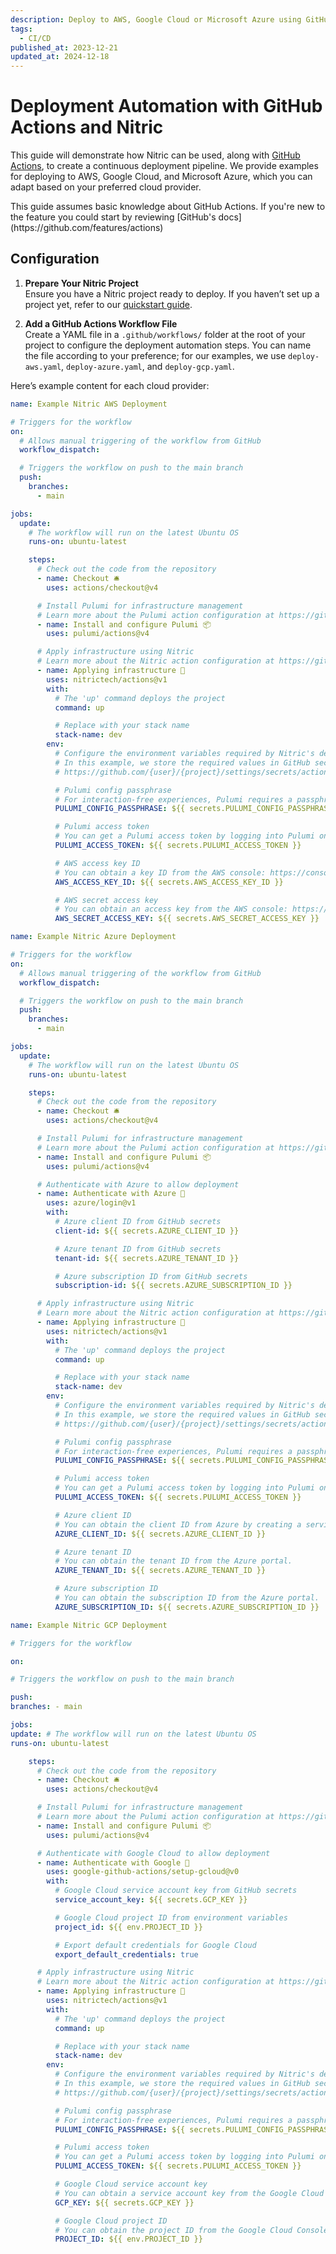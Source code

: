```yaml
---
description: Deploy to AWS, Google Cloud or Microsoft Azure using GitHub Actions and the Nitric CLI
tags:
  - CI/CD
published_at: 2023-12-21
updated_at: 2024-12-18
---
```


# Deployment Automation with GitHub Actions and Nitric

This guide will demonstrate how Nitric can be used, along with [GitHub Actions](https://github.com/features/actions), to create a continuous deployment pipeline. We provide examples for deploying to AWS, Google Cloud, and Microsoft Azure, which you can adapt based on your preferred cloud provider.

<Note>
  This guide assumes basic knowledge about GitHub Actions. If you're new to the
  feature you could start by reviewing [GitHub's
  docs](https://github.com/features/actions)
</Note>

## Configuration

1. **Prepare Your Nitric Project**<br />
   Ensure you have a Nitric project ready to deploy. If you haven’t set up a project yet, refer to our [quickstart guide](/get-started/quickstart).

2. **Add a GitHub Actions Workflow File**<br />
   Create a YAML file in a `.github/workflows/` folder at the root of your project to configure the deployment automation steps. You can name the file according to your preference; for our examples, we use `deploy-aws.yaml`, `deploy-azure.yaml`, and `deploy-gcp.yaml`.

Here’s example content for each cloud provider:

<Tabs>

<TabItem label="AWS">

```yaml title:.github/workflows/deploy-aws.yaml
name: Example Nitric AWS Deployment

# Triggers for the workflow
on:
  # Allows manual triggering of the workflow from GitHub
  workflow_dispatch:

  # Triggers the workflow on push to the main branch
  push:
    branches:
      - main

jobs:
  update:
    # The workflow will run on the latest Ubuntu OS
    runs-on: ubuntu-latest

    steps:
      # Check out the code from the repository
      - name: Checkout 🛎️
        uses: actions/checkout@v4

      # Install Pulumi for infrastructure management
      # Learn more about the Pulumi action configuration at https://github.com/pulumi/actions.
      - name: Install and configure Pulumi 📦
        uses: pulumi/actions@v4

      # Apply infrastructure using Nitric
      # Learn more about the Nitric action configuration at https://github.com/nitrictech/actions.
      - name: Applying infrastructure 🚀
        uses: nitrictech/actions@v1
        with:
          # The 'up' command deploys the project
          command: up

          # Replace with your stack name
          stack-name: dev
        env:
          # Configure the environment variables required by Nitric's dependency Pulumi and AWS.
          # In this example, we store the required values in GitHub secrets. Secrets can be found by navigating to:
          # https://github.com/{user}/{project}/settings/secrets/actions

          # Pulumi config passphrase
          # For interaction-free experiences, Pulumi requires a passphrase. Your passphrase generates a unique key that encrypts configuration and state values.
          PULUMI_CONFIG_PASSPHRASE: ${{ secrets.PULUMI_CONFIG_PASSPHRASE }}

          # Pulumi access token
          # You can get a Pulumi access token by logging into Pulumi on the browser and going to your profile settings. Under the 'Access Tokens' tab, click 'Create token.'
          PULUMI_ACCESS_TOKEN: ${{ secrets.PULUMI_ACCESS_TOKEN }}

          # AWS access key ID
          # You can obtain a key ID from the AWS console: https://console.aws.amazon.com/
          AWS_ACCESS_KEY_ID: ${{ secrets.AWS_ACCESS_KEY_ID }}

          # AWS secret access key
          # You can obtain an access key from the AWS console: https://console.aws.amazon.com/
          AWS_SECRET_ACCESS_KEY: ${{ secrets.AWS_SECRET_ACCESS_KEY }}
```

</TabItem>

<TabItem label="Azure">

```yaml title:.github/workflows/deploy-azure.yaml
name: Example Nitric Azure Deployment

# Triggers for the workflow
on:
  # Allows manual triggering of the workflow from GitHub
  workflow_dispatch:

  # Triggers the workflow on push to the main branch
  push:
    branches:
      - main

jobs:
  update:
    # The workflow will run on the latest Ubuntu OS
    runs-on: ubuntu-latest

    steps:
      # Check out the code from the repository
      - name: Checkout 🛎️
        uses: actions/checkout@v4

      # Install Pulumi for infrastructure management
      # Learn more about the Pulumi action configuration at https://github.com/pulumi/actions.
      - name: Install and configure Pulumi 📦
        uses: pulumi/actions@v4

      # Authenticate with Azure to allow deployment
      - name: Authenticate with Azure 🔑
        uses: azure/login@v1
        with:
          # Azure client ID from GitHub secrets
          client-id: ${{ secrets.AZURE_CLIENT_ID }}

          # Azure tenant ID from GitHub secrets
          tenant-id: ${{ secrets.AZURE_TENANT_ID }}

          # Azure subscription ID from GitHub secrets
          subscription-id: ${{ secrets.AZURE_SUBSCRIPTION_ID }}

      # Apply infrastructure using Nitric
      # Learn more about the Nitric action configuration at https://github.com/nitrictech/actions.
      - name: Applying infrastructure 🚀
        uses: nitrictech/actions@v1
        with:
          # The 'up' command deploys the project
          command: up

          # Replace with your stack name
          stack-name: dev
        env:
          # Configure the environment variables required by Nitric's dependency Pulumi and Azure.
          # In this example, we store the required values in GitHub secrets. Secrets can be found by navigating to:
          # https://github.com/{user}/{project}/settings/secrets/actions

          # Pulumi config passphrase
          # For interaction-free experiences, Pulumi requires a passphrase. Your passphrase generates a unique key that encrypts configuration and state values.
          PULUMI_CONFIG_PASSPHRASE: ${{ secrets.PULUMI_CONFIG_PASSPHRASE }}

          # Pulumi access token
          # You can get a Pulumi access token by logging into Pulumi on the browser and going to your profile settings. Under the 'Access Tokens' tab, click 'Create token.'
          PULUMI_ACCESS_TOKEN: ${{ secrets.PULUMI_ACCESS_TOKEN }}

          # Azure client ID
          # You can obtain the client ID from Azure by creating a service principal or by navigating to the Azure portal.
          AZURE_CLIENT_ID: ${{ secrets.AZURE_CLIENT_ID }}

          # Azure tenant ID
          # You can obtain the tenant ID from the Azure portal.
          AZURE_TENANT_ID: ${{ secrets.AZURE_TENANT_ID }}

          # Azure subscription ID
          # You can obtain the subscription ID from the Azure portal.
          AZURE_SUBSCRIPTION_ID: ${{ secrets.AZURE_SUBSCRIPTION_ID }}
```

</TabItem>

<TabItem label="Google Cloud">

```yaml title:.github/workflows/deploy-gcp.yaml
name: Example Nitric GCP Deployment

# Triggers for the workflow

on:

# Triggers the workflow on push to the main branch

push:
branches: - main

jobs:
update: # The workflow will run on the latest Ubuntu OS
runs-on: ubuntu-latest

    steps:
      # Check out the code from the repository
      - name: Checkout 🛎️
        uses: actions/checkout@v4

      # Install Pulumi for infrastructure management
      # Learn more about the Pulumi action configuration at https://github.com/pulumi/actions.
      - name: Install and configure Pulumi 📦
        uses: pulumi/actions@v4

      # Authenticate with Google Cloud to allow deployment
      - name: Authenticate with Google 🔑
        uses: google-github-actions/setup-gcloud@v0
        with:
          # Google Cloud service account key from GitHub secrets
          service_account_key: ${{ secrets.GCP_KEY }}

          # Google Cloud project ID from environment variables
          project_id: ${{ env.PROJECT_ID }}

          # Export default credentials for Google Cloud
          export_default_credentials: true

      # Apply infrastructure using Nitric
      # Learn more about the Nitric action configuration at https://github.com/nitrictech/actions.
      - name: Applying infrastructure 🚀
        uses: nitrictech/actions@v1
        with:
          # The 'up' command deploys the project
          command: up

          # Replace with your stack name
          stack-name: dev
        env:
          # Configure the environment variables required by Nitric's dependency Pulumi and Google Cloud.
          # In this example, we store the required values in GitHub secrets. Secrets can be found by navigating to:
          # https://github.com/{user}/{project}/settings/secrets/actions

          # Pulumi config passphrase
          # For interaction-free experiences, Pulumi requires a passphrase. Your passphrase generates a unique key that encrypts configuration and state values.
          PULUMI_CONFIG_PASSPHRASE: ${{ secrets.PULUMI_CONFIG_PASSPHRASE }}

          # Pulumi access token
          # You can get a Pulumi access token by logging into Pulumi on the browser and going to your profile settings. Under the 'Access Tokens' tab, click 'Create token.'
          PULUMI_ACCESS_TOKEN: ${{ secrets.PULUMI_ACCESS_TOKEN }}

          # Google Cloud service account key
          # You can obtain a service account key from the Google Cloud Console.
          GCP_KEY: ${{ secrets.GCP_KEY }}

          # Google Cloud project ID
          # You can obtain the project ID from the Google Cloud Console.
          PROJECT_ID: ${{ env.PROJECT_ID }}

```

</TabItem>

</Tabs>
